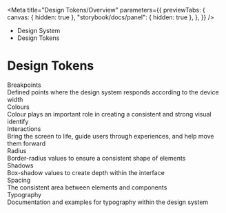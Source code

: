 
<Meta
	title="Design Tokens/Overview"
	parameters={{
		previewTabs: {
			canvas: { hidden: true },
			"storybook/docs/panel": { hidden: true },
		},
	}}
/>

<div className="act-docs-container">
	<Masthead />
	<div className="act-flex act-flex-light-purple">
		<div className="act-flex__container act-flex__container-padding-trim">
			<div className="act-flex__grid">
				<div className="act-flex__row">
					<div className="act-col act-col-sm-12">
						<div className="act-box">
							<div className="act-breadcrumbs">
								<ul className="act-breadcrumbs__container">
									<li className="act-breadcrumbs__crumb act-h6">
										<LinkTo
											className="act-breadcrumbs__crumb__link"
											kind="system-introduction--page"
										>
											Design System <i className="fa-solid fa-angle-right"></i>
										</LinkTo>
									</li>
									<li className="act-breadcrumbs__crumb act-h6">
										<LinkTo
											className="act-breadcrumbs__crumb__link"
											kind="design-tokens-overview--page"
										>
											Design Tokens <i className="fa-solid fa-angle-right"></i>
										</LinkTo>
									</li>
								</ul>
							</div>
							<h1>Design Tokens</h1>
						</div>
					</div>
				</div>
			</div>
		</div>
	</div>
	<div className="act-flex">
		<div className="act-flex__container">
			<div className="act-flex__grid">
				<div className="act-flex__row">
					<div className="act-col act-col-sm-12">
						<div className="act-box">
							<div className="act-card-grid">
								<LinkTo
									className="act-card act-card__primary act-card__feature--icon"
									kind="design-tokens-breakpoints--page"
								>
									<div class="act-card__container">
										<div class="act-card__content">
											<div class="act-card__icon">
												<i class="fa-solid fa-left-right"></i>
											</div>
											<div class="act-card__title">Breakpoints</div>
											<div class="act-card__description">
												Defined points where the design system responds
												according to the device width
											</div>
											<div class="act-card__cta">
												<i class="fa-solid fa-arrow-right"></i>
											</div>
										</div>
									</div>
								</LinkTo>
								<LinkTo
									className="act-card act-card__primary act-card__feature--icon"
									kind="design-tokens-colours--page"
								>
									<div class="act-card__container">
										<div class="act-card__content">
											<div class="act-card__icon">
												<i class="fa-solid fa-palette"></i>
											</div>
											<div class="act-card__title">Colours</div>
											<div class="act-card__description">
												Colour plays an important role in creating a consistent
												and strong visual identify
											</div>
											<div class="act-card__cta">
												<i class="fa-solid fa-arrow-right"></i>
											</div>
										</div>
									</div>
								</LinkTo>
								<LinkTo
									className="act-card act-card__primary act-card__feature--icon"
									kind="design-tokens-interactions--page"
								>
									<div class="act-card__container">
										<div class="act-card__content">
											<div class="act-card__icon">
												<i class="fa-solid fa-person-walking"></i>
											</div>
											<div class="act-card__title">Interactions</div>
											<div class="act-card__description">
												Bring the screen to life, guide users through
												experiences, and help move them forward
											</div>
											<div class="act-card__cta">
												<i class="fa-solid fa-arrow-right"></i>
											</div>
										</div>
									</div>
								</LinkTo>
								<LinkTo
									className="act-card act-card__primary act-card__feature--icon"
									kind="design-tokens-radius--page"
								>
									<div class="act-card__container">
										<div class="act-card__content">
											<div class="act-card__icon">
												<i class="fa-solid fa-circle"></i>
											</div>
											<div class="act-card__title">Radius</div>
											<div class="act-card__description">
												Border-radius values to ensure a consistent shape of
												elements
											</div>
											<div class="act-card__cta">
												<i class="fa-solid fa-arrow-right"></i>
											</div>
										</div>
									</div>
								</LinkTo>
								<LinkTo
									className="act-card act-card__primary act-card__feature--icon"
									kind="design-tokens-shadows--page"
								>
									<div class="act-card__container">
										<div class="act-card__content">
											<div class="act-card__icon">
												<i class="fa-solid fa-sun"></i>
											</div>
											<div class="act-card__title">Shadows</div>
											<div class="act-card__description">
												Box-shadow values to create depth within the interface
											</div>
											<div class="act-card__cta">
												<i class="fa-solid fa-arrow-right"></i>
											</div>
										</div>
									</div>
								</LinkTo>
								<LinkTo
									className="act-card act-card__primary act-card__feature--icon"
									kind="design-tokens-spacing--page"
								>
									<div class="act-card__container">
										<div class="act-card__content">
											<div class="act-card__icon">
												<i class="fa-solid fa-border-none"></i>
											</div>
											<div class="act-card__title">Spacing</div>
											<div class="act-card__description">
												The consistent area between elements and components
											</div>
											<div class="act-card__cta">
												<i class="fa-solid fa-arrow-right"></i>
											</div>
										</div>
									</div>
								</LinkTo>
								<LinkTo
									className="act-card act-card__primary act-card__feature--icon"
									kind="design-tokens-typography--page"
								>
									<div class="act-card__container">
										<div class="act-card__content">
											<div class="act-card__icon">
												<i class="fa-solid fa-font"></i>
											</div>
											<div class="act-card__title">Typography</div>
											<div class="act-card__description">
												Documentation and examples for typography within the
												design system
											</div>
											<div class="act-card__cta">
												<i class="fa-solid fa-arrow-right"></i>
											</div>
										</div>
									</div>
								</LinkTo>
							</div>
						</div>
					</div>
				</div>
			</div>
		</div>
	</div>
	<AoC />
	<Footer />
</div>

